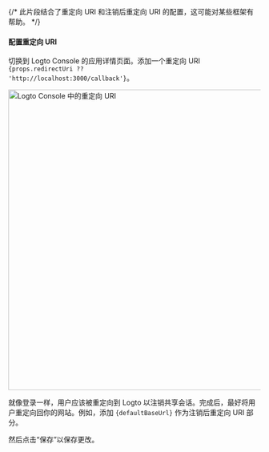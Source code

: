 {/* 此片段结合了重定向 URI 和注销后重定向 URI 的配置，这可能对某些框架有帮助。 */}



#### 配置重定向 URI

切换到 Logto Console 的应用详情页面。添加一个重定向 URI <code>{props.redirectUri ?? 'http://localhost:3000/callback'}</code>。

<img alt="Logto Console 中的重定向 URI" src={redirectUriFigure} width="600px" />

就像登录一样，用户应该被重定向到 Logto 以注销共享会话。完成后，最好将用户重定向回你的网站。例如，添加 <code>{defaultBaseUrl}</code> 作为注销后重定向 URI 部分。

然后点击“保存”以保存更改。
